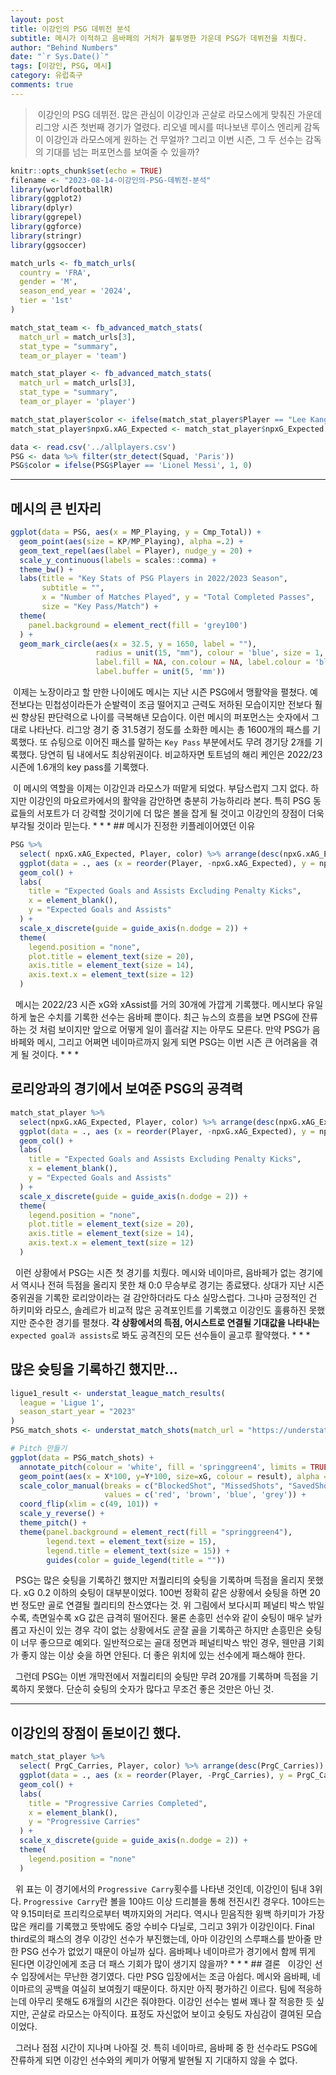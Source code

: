 ```yaml
---
layout: post
title: 이강인의 PSG 데뷔전 분석
subtitle: 메시가 이적하고 음바페의 거처가 불투명한 가운데 PSG가 데뷔전을 치뤘다.
author: "Behind Numbers"
date: "`r Sys.Date()`"
tags: [이강인, PSG, 메시]
category: 유럽축구
comments: true
---
```

> &nbsp;이강인의 PSG 데뷔전. 많은 관심이 이강인과 곤살로 라모스에게 맞춰진 가운데 리그앙 시즌 첫번째 경기가 열렸다. 리오넬 메시를 떠나보낸 루이스 엔리케 감독이 이강인과 라모스에게 원하는 건 무얼까? 그리고 이번 시즌, 그 두 선수는 감독의 기대를 넘는 퍼포먼스를 보여줄 수 있을까?

```r
knitr::opts_chunk$set(echo = TRUE)
filename <- "2023-08-14-이강인의-PSG-데뷔전-분석"
library(worldfootballR)
library(ggplot2)
library(dplyr)
library(ggrepel)
library(ggforce)
library(stringr)
library(ggsoccer)

match_urls <- fb_match_urls(
  country = 'FRA',
  gender = 'M',
  season_end_year = '2024',
  tier = '1st'
)

match_stat_team <- fb_advanced_match_stats(
  match_url = match_urls[3],
  stat_type = "summary",
  team_or_player = 'team')

match_stat_player <- fb_advanced_match_stats(
  match_url = match_urls[3],
  stat_type = "summary",
  team_or_player = 'player')

match_stat_player$color <- ifelse(match_stat_player$Player == "Lee Kangin", 1, 0)
match_stat_player$npxG.xAG_Expected <- match_stat_player$npxG_Expected + match_stat_player$xAG_Expected

data <- read.csv('../allplayers.csv')
PSG <- data %>% filter(str_detect(Squad, 'Paris'))
PSG$color = ifelse(PSG$Player == 'Lionel Messi', 1, 0)
```
* * *
## 메시의 큰 빈자리

```r
ggplot(data = PSG, aes(x = MP_Playing, y = Cmp_Total)) +
  geom_point(aes(size = KP/MP_Playing), alpha =.2) +
  geom_text_repel(aes(label = Player), nudge_y = 20) +
  scale_y_continuous(labels = scales::comma) +
  theme_bw() +
  labs(title = "Key Stats of PSG Players in 2022/2023 Season",
       subtitle = "",
       x = "Number of Matches Played", y = "Total Completed Passes",
       size = "Key Pass/Match") +
  theme(
    panel.background = element_rect(fill = 'grey100')
  ) +
  geom_mark_circle(aes(x = 32.5, y = 1650, label = ""),
                   radius = unit(15, "mm"), colour = 'blue', size = 1,
                   label.fill = NA, con.colour = NA, label.colour = 'blue',
                   label.buffer = unit(5, 'mm'))

```

&nbsp;이제는 노장이라고 할 만한 나이에도 메시는 지난 시즌 PSG에서 맹활약을 펼쳤다. 예전보다는 민첩성이라든가 순발력이 조금 떨어지고 근력도 저하된 모습이지만 전보다 훨씬 향상된 판단력으로 나이를 극복해낸 모습이다. 이런 메시의 퍼포먼스는 숫자에서 그대로 나타난다. 리그앙 경기 중 31.5경기 정도를 소화한 메시는 총 1600개의 패스를 기록했다. 또 슈팅으로 이어진 패스를 말하는 ``Key Pass`` 부분에서도 무려 경기당 2개를 기록했다. 당연히 팀 내에서도 최상위권이다. 비교하자면 토트넘의 해리 케인은 2022/23 시즌에 1.6개의 key pass를 기록했다.

&nbsp;이 메시의 역할을 이제는 이강인과 라모스가 떠맡게 되었다. 부담스럽지 그지 없다. 하지만 이강인의 마요르카에서의 활약을 감안하면 충분히 가능하리라 본다. 특히 PSG 동료들의 서포트가 더 강력할 것이기에 더 많은 볼을 잡게 될 것이고 이강인의 장점이 더욱 부각될 것이라 믿는다.
* * *
## 메시가 진정한 키플레이어였던 이유
```r
PSG %>% 
  select( npxG.xAG_Expected, Player, color) %>% arrange(desc(npxG.xAG_Expected)) %>% head(10) %>%
  ggplot(data = ., aes (x = reorder(Player, -npxG.xAG_Expected), y = npxG.xAG_Expected, fill = color)) +
  geom_col() +
  labs(
    title = "Expected Goals and Assists Excluding Penalty Kicks",
    x = element_blank(),
    y = "Expected Goals and Assists"
  ) +
  scale_x_discrete(guide = guide_axis(n.dodge = 2)) +
  theme(
    legend.position = "none",
    plot.title = element_text(size = 20),
    axis.title = element_text(size = 14),
    axis.text.x = element_text(size = 12)
  )

```
&nbsp; 메시는 2022/23 시즌 xG와 xAssist를 거의 30개에 가깝게 기록했다. 메시보다 유일하게 높은 수치를 기록한 선수는 음바페 뿐이다. 최근 뉴스의 흐름을 보면 PSG에 잔류하는 것 처럼 보이지만 앞으로 어떻게 일이 흘러갈 지는 아무도 모른다. 만약 PSG가 음바페와 메시, 그리고 어쩌면 네이마르까지 잃게 되면 PSG는 이번 시즌 큰 어려움을 겪게 될 것이다.
* * *

## 로리앙과의 경기에서 보여준 PSG의 공격력
```r

match_stat_player %>% 
  select(npxG.xAG_Expected, Player, color) %>% arrange(desc(npxG.xAG_Expected)) %>% head(7) %>%
  ggplot(data = ., aes (x = reorder(Player, -npxG.xAG_Expected), y = npxG.xAG_Expected, fill = color)) +
  geom_col() +
  labs(
    title = "Expected Goals and Assists Excluding Penalty Kicks",
    x = element_blank(),
    y = "Expected Goals and Assists"
  ) +
  scale_x_discrete(guide = guide_axis(n.dodge = 2)) +
  theme(
    legend.position = "none",
    plot.title = element_text(size = 20),
    axis.title = element_text(size = 14),
    axis.text.x = element_text(size = 12)
  )

```

&nbsp; 이런 상황에서 PSG는 시즌 첫 경기를 치뤘다. 메시와 네이마르, 음바페가 없는 경기에서 역시나 전혀 득점을 올리지 못한 채 0:0 무승부로 경기는 종료됐다. 상대가 지난 시즌 중위권을 기록한 로리앙이라는 걸 감안하더라도 다소 실망스럽다. 그나마 긍정적인 건 하키미와 라모스, 솔레르가 비교적 많은 공격포인트를 기록했고 이강인도 훌륭하진 못했지만 준수한 경기를 펼쳤다. **각 상황에서의 득점, 어시스트로 연결될 기대값을 나타내는** ``expected goal과 assists``로 봐도 공격진의 모든 선수들이 골고루 활약했다.
* * *

## 많은 슛팅을 기록하긴 했지만...

```r
ligue1_result <- understat_league_match_results(
  league = 'Ligue 1',
  season_start_year = "2023"
)
PSG_match_shots <- understat_match_shots(match_url = "https://understat.com/match/23379")

# Pitch 만들기
ggplot(data = PSG_match_shots) +
  annotate_pitch(colour = 'white', fill = 'springgreen4', limits = TRUE) +
  geom_point(aes(x = X*100, y=Y*100, size=xG, colour = result), alpha = .7) +
  scale_color_manual(breaks = c("BlockedShot", "MissedShots", "SavedShot", "ShotOnPost"),
                     values = c('red', 'brown', 'blue', 'grey')) +
  coord_flip(xlim = c(49, 101)) +
  scale_y_reverse() + 
  theme_pitch() +
  theme(panel.background = element_rect(fill = "springgreen4"),
        legend.text = element_text(size = 15),
        legend.title = element_text(size = 15)) +
        guides(color = guide_legend(title = ""))
```
&nbsp; PSG는 많은 슛팅을 기록하긴 했지만 저퀄리티의 슛팅을 기록하며 득점을 올리지 못했다. xG 0.2 이하의 슛팅이 대부분이었다. 100번 정확히 같은 상황에서 슛팅을 하면 20번 정도만 골로 연결될 퀄리티의 찬스였다는 것. 위 그림에서 보다시피 페널티 박스 밖일수록, 측면일수록 xG 값은 급격히 떨어진다. 물론 손흥민 선수와 같이 슛팅이 매우 날카롭고 자신이 있는 경우 각이 없는 상황에서도 곧잘 골을 기록하곤 하지만 손흥민은 슛팅이 너무 좋으므로 예외다. 일반적으로는 골대 정면과 페널티박스 밖인 경우, 웬만큼 기회가 좋지 않는 이상 슛을 하면 안된다. 더 좋은 위치에 있는 선수에게 패스해야 한다.

&nbsp; 그런데 PSG는 이번 개막전에서 저퀄리티의 슛팅만 무려 20개를 기록하며 득점을 기록하지 못했다. 단순히 슛팅의 숫자가 많다고 무조건 좋은 것만은 아닌 것.

* * *

## 이강인의 장점이 돋보이긴 했다.
```r
match_stat_player %>% 
  select( PrgC_Carries, Player, color) %>% arrange(desc(PrgC_Carries)) %>% head(10) %>%
  ggplot(data = ., aes (x = reorder(Player, -PrgC_Carries), y = PrgC_Carries, fill = color)) +
  geom_col() +
  labs(
    title = "Progressive Carries Completed",
    x = element_blank(),
    y = "Progressive Carries"
  ) +
  scale_x_discrete(guide = guide_axis(n.dodge = 2)) +
  theme(
    legend.position = "none"
  )

```
&nbsp; 위 표는 이 경기에서의 ``Progressive Carry``횟수를 나타낸 것인데, 이강인이 팀내 3위다. ``Progressive Carry``란 볼을 10야드 이상 드리블을 통해 전진시킨 경우다. 10야드는 약 9.15미터로 프리킥으로부터 벽까지와의 거리다. 역시나 믿음직한 윙백 하키미가 가장 많은 캐리를 기록했고 뜻밖에도 중앙 수비수 다닐로, 그리고 3위가 이강인이다. Final third로의 패스의 경우 이강인 선수가 부진했는데, 아마 이강인의 스루패스를 받아줄 만한 PSG 선수가 없었기 때문이 아닐까 싶다. 음바페나 네이마르가 경기에서 함께 뛰게 된다면 이강인에게 조금 더 패스 기회가 많이 생기지 않을까?
* * *
## 결론
&nbsp; 이강인 선수 입장에서는 무난한 경기였다. 다만 PSG 입장에서는 조금 아쉽다. 메시와 음바페, 네이마르의 공백을 여실히 보여줬기 때문이다. 하지만 아직 평가하긴 이르다. 팀에 적응하는데 아무리 못해도 6개월의 시간은 줘야한다. 이강인 선수는 벌써 꽤나 잘 적응한 듯 싶지만, 곤살로 라모스는 아직이다. 표정도 자신없어 보이고 슛팅도 자심감이 결여된 모습이었다.

&nbsp; 그러나 점점 시간이 지나며 나아질 것. 특히 네이마르, 음바페 중 한 선수라도 PSG에 잔류하게 되면 이강인 선수와의 케미가 어떻게 발현될 지 기대하지 않을 수 없다.
